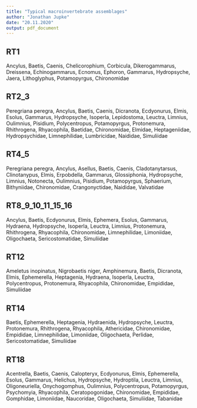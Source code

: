```yaml
---
title: "Typical macroinvertebrate assemblages"
author: "Jonathan Jupke"
date: "20.11.2020"
output: pdf_document
---
```


## RT1    
Ancylus, Baetis, Caenis, Chelicorophium, Corbicula, Dikerogammarus, Dreissena, Echinogammarus, Ecnomus, Ephoron, Gammarus, Hydropsyche, Jaera, Lithoglyphus, Potamopyrgus, Chironomidae  

## RT2_3    
Peregriana peregra, Ancylus, Baetis, Caenis, Dicranota, Ecdyonurus, Elmis, Esolus, Gammarus, Hydropsyche, Isoperla, Lepidostoma, Leuctra, Limnius, Oulimnius, Pisidium, Polycentropus, Potamopyrgus, Protonemura, Rhithrogena, Rhyacophila, Baetidae, Chironomidae, Elmidae, Heptageniidae, Hydropsychidae, Limnephilidae, Lumbricidae, Naididae, Simuliidae   

## RT4_5    
Peregriana peregra, Ancylus, Asellus, Baetis, Caenis, Cladotanytarsus, Clinotanypus, Elmis, Erpobdella, Gammarus, Glossiphonia, Hydropsyche, Limnius, Notonecta, Oulimnius, Pisidium, Potamopyrgus, Sphaerium, Bithyniidae, Chironomidae, Crangonyctidae, Naididae, Valvatidae

## RT8_9_10_11_15_16   
Ancylus, Baetis, Ecdyonurus, Elmis, Ephemera, Esolus, Gammarus, Hydraena, Hydropsyche, Isoperla, Leuctra, Limnius, Protonemura, Rhithrogena, Rhyacophila, Chironomidae, Limnephilidae, Limoniidae, Oligochaeta, Sericostomatidae, Simuliidae    

## RT12    
Ameletus inopinatus, Nigrobaetis niger, Amphinemura, Baetis, Dicranota, Elmis, Ephemerella, Heptagenia, Hydraena, Isoperla, Leuctra, Polycentropus, Protonemura, Rhyacophila, Chironomidae, Empididae, Simuliidae   

## RT14    
Baetis, Ephemerella, Heptagenia, Hydraenida, Hydropsyche, Leuctra, Protonemura, Rhithrogena, Rhyacophila, Athericidae, Chironomidae, Empididae, Limnephilidae, Limoniidae, Oligochaeta, Perlidae, Sericostomatidae, Simuliidae    

## RT18    
Acentrella, Baetis, Caenis, Calopteryx, Ecdyonurus, Elmis, Ephemerella, Esolus, Gammarus, Helichus, Hydropsyche, Hydroptila, Leuctra, Limnius, Oligoneuriella, Onychogomphus, Oulimnius, Polycentropus, Potamopyrgus, Psychomyia, Rhyacophila, Ceratopogonidae, Chironomidae, Empididae, Gomphidae, Limoniidae, Naucoridae, Oligochaeta, Simuliidae, Tabanidae  